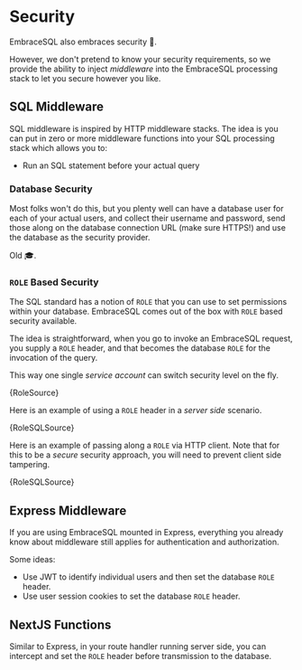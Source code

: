 
# Security

EmbraceSQL also embraces security 👮.

However, we don't pretend to know your security requirements, so we provide
the ability to inject *middleware* into the EmbraceSQL processing stack to
let you secure however you like.

## SQL Middleware

SQL middleware is inspired by HTTP middleware stacks. The idea is you can put
in zero or more middleware functions into your SQL processing stack which allows
you to:
* Run an SQL statement before your actual query

### Database Security

Most folks won't do this, but you plenty well can have a database user for
each of your actual users, and collect their username and password, send those
along on the database connection URL (make sure HTTPS!) and use the database
as the security provider.

Old 🎓.

### `ROLE` Based Security 

The SQL standard has a notion of `ROLE` that you can use to set permissions
within your database. EmbraceSQL comes out of the box with `ROLE` based security
available.

The idea is straightforward, when you go to invoke an EmbraceSQL request, you
supply a `ROLE` header, and that becomes the database `ROLE` for the invocation
of the query. 

This way one single *service account* can switch security level on the fly.


<CodeBlock language="typescript" >
  {RoleSource}
</CodeBlock>

Here is an example of using a `ROLE` header in a *server side* scenario.

<CodeBlock language="typescript" >
  {RoleSQLSource}
</CodeBlock>

Here is an example of passing along a `ROLE` via HTTP client. Note that for
this to be a *secure* security approach, you will need to prevent client
side tampering.


<CodeBlock language="typescript" >
  {RoleSQLSource}
</CodeBlock>

## Express Middleware

If you are using EmbraceSQL mounted in Express, everything you already know
about middleware still applies for authentication and authorization.

Some ideas:
* Use JWT to identify individual users and then set the database `ROLE` header.
* Use user session cookies to set the database `ROLE` header.

## NextJS Functions

Similar to Express, in your route handler running server side, 
you can intercept and set the `ROLE` header before transmission to the database.
